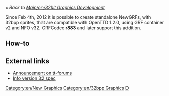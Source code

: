''« Back to [[Main/en/32bit Graphics Development]]''

Since Feb 4th, 2012 it is possible to create standalone NewGRFs, with 32bpp sprites, that are compatible with OpenTTD 1.2.0, using GRF container v2 and NFO v32. GRFCodec '''r883''' and later support this addition.

==How-to==

{{en/Todo|Write step-by-step manual for making 32bpp NewGRFs.}}

==External links==

* [http://www.tt-forums.net/viewtopic.php?f=68&t=58421 Announcement on tt-forums]
* [http://newgrf-specs.tt-wiki.net/wiki/RealSprites#Info_version_32 Info version 32 spec]

{{en/Navbox Graphics Development}}

[[Category:en/New Graphics]][[Category:en/32bpp Graphics]][[Category:en/32bpp Graphics Developer resources|D]]